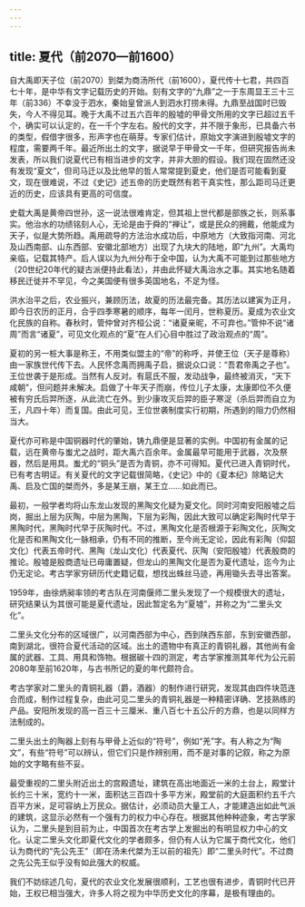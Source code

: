 ```yaml
---
---
---
```

title: 夏代（前2070—前1600）
---




自大禹即天子位（前2070）到桀为商汤所代（前1600），夏代传十七君，共四百七十年，是中华有文字记载历史的开始。刻有文字的“九鼎”之一于东周显王三十三年（前336）不幸没于泗水，秦始皇曾派人到泗水打捞未得。九鼎至战国时已毁失，今人不得见耳。晚于大禹不过五六百年的殷墟的甲骨文所用的文字已超过五千个，确实可以认定的，在一千个字左右。殷代的文字，并不限于象形，已具备六书的类型，假借字很多，形声字也在萌芽。专家们估计，原始文字演进到殷墟文字的程度，需要两千年。最近所出土的文字，据说早于甲骨文一千年，但研究报告尚未发表，所以我们说夏代已有相当进步的文字，并非大胆的假设。我们现在固然还没有发现“夏文”，但司马迁以及比他早的哲人常常提到夏史，他们是否可能看到夏文，现在很难说，不过《史记》述五帝的历史既然有若干真实性，那么距司马迁更近的历史，应该具有更高的可信度。

史载大禹是黄帝四世孙，这一说法很难肯定，但其祖上世代都是部族之长，则系事实。他治水的功绩铭刻人心，无论是由于舜的“禅让”，或是民众的拥戴，他能成为天子，似是大势所趋。禹用疏导的方法治水成功后，中原地方（大致指河南、河北及山西南部、山东西部、安徽北部地方）出现了九块大的陆地，即“九州”。大禹均亲临，记载其特产。后人误以为九州分布于全中国，认为大禹不可能到过那些地方（20世纪20年代的疑古派便持此看法），并由此怀疑大禹治水之事。其实地名随着移民迁徙并不罕见，今之美国便有很多英国地名，不足为怪。

洪水治平之后，农业振兴，兼顾历法，故夏的历法最完备。其历法以建寅为正月，即今日农历的正月，合乎四季寒暑的顺序，每年一闰月，世称夏历。夏成为农业文化民族的自称。春秋时，管仲曾对齐桓公说：“诸夏亲昵，不可弃也。”管仲不说“诸周”而言“诸夏”，可见文化观点的“夏”在人们心目中胜过了政治观点的“周”。

夏初的另一桩大事是称王，不用类似盟主的“帝”的称呼，并使王位（天子是尊称）由一家族世代传下去。人民怀念禹而拥禹子启，据说众口说：“吾君帝禹之子也”。王位世袭于是形成。当然有人反对。有扈氏不服，发动战争，最终被消灭，“天下咸朝”，但问题并未解决。启做了十年天子而崩，传位儿子太康，太康即位不久便被有穷氏后羿所逐，从此流亡在外。到少康攻灭后羿的臣子寒浞（杀后羿而自立为王，凡四十年）而复国。由此可见，王位世袭制度实行初期，所遇到的阻力仍然相当大。

夏代亦可称是中国铜器时代的肇始，铸九鼎便是显著的实例。中国初有金属的记载，远在黄帝与蚩尤之战时，距大禹六百余年。金属最早可能用于武器，次及祭器，然后是用具。蚩尤的“铜头”是否为青铜，亦不可得知。夏代已进入青铜时代，已有考古明证。有关夏代的文字记载很简略，《史记》中的《夏本纪》除略记大禹、启及亡国的桀而外，多是某王崩，某王立……如此而已。

最初，一般学者均将山东龙山发现的黑陶文化疑为夏文化。同时河南安阳殷墟之后岗，掘出上层为灰陶，中层为黑陶，下层为彩陶，因此大致可以确定彩陶时代早于黑陶时代，黑陶时代早于灰陶时代。不过，黑陶文化是否根源于彩陶文化，灰陶文化是否和黑陶文化一脉相承，仍有不同的推断，至今尚无定论，因此有彩陶（仰韶文化）代表五帝时代、黑陶（龙山文化）代表夏代、灰陶（安阳殷墟）代表殷商的推论。殷墟是殷商遗址已毋庸置疑，但龙山的黑陶文化是否为夏代遗址，迄今为止仍无定论。考古学家穷研历代史籍记载，想找出蛛丝马迹，再用锄头去寻出答案。

1959年，由徐炳昶率领的考古队在河南偃师二里头发现了一个规模很大的遗址，研究结果认为其很可能是夏代遗址，因此暂定名为“夏墟”，并称之为“二里头文化”。

二里头文化分布的区域很广，以河南西部为中心，西到陕西东部，东到安徽西部，南到湖北，很符合夏代活动的区域。出土的遗物中有真正的青铜礼器，其他尚有金属的武器、工具、用具和饰物。根据碳十四的测定，考古学家推测其年代为公元前2080年至前1620年，与古书所记的夏的年代颇符合。

考古学家对二里头的青铜礼器（爵，酒器）的制作进行研究，发现其由四件块范连合而成，制作过程复杂，由此可见二里头的青铜礼器是一种精密详确、艺技熟练的产品。安阳所发现的高一百三十三厘米、重八百七十五公斤的方鼎，也是以同样方法制成的。

二里头出土的陶器上刻有与甲骨上近似的“符号”，例如“羌”字。有人称之为“陶文”，有些“符号”可以辨认，但它们只是作辨别用，而不是对事的记叙，称之为原始的文字略有些不妥。

最受重视的二里头附近出土的宫殿遗址，建筑在高出地面近一米的土台上，殿堂计长约三十米，宽约十一米，面积达三百四十多平方米，殿堂前的大庭面积约五千六百平方米，足可容纳上万民众。据估计，必须动员大量工人，才能建造出如此气派的建筑，这显示必然有一个强有力的权力中心存在。根据其他种种迹象，考古学家认为，二里头是到目前为止，中国首次在考古学上发掘出的有明显权力中心的文化。认定二里头文化即夏代文化的学者颇多，但仍有人认为它属于商代文化，他们认为商代的“先公先王”（即在汤未代桀为王以前的祖先）即“二里头时代”。不过商之先公先王似乎没有如此强大的权威。

我们不妨综述几句，夏代的农业文化发展很顺利，工艺也很有进步，青铜时代已开始，王权已相当强大，许多人将之视为中华历史文化的序幕，是极有理由的。